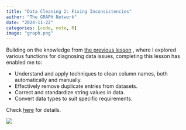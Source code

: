 ```yaml
---
title: "Data Cleaning 2: Fixing Inconsistencies"
author: "The GRAPH Network"
date: "2024-11-22"
categories: [code, note, R]
image: "graph.png"
---
```


Building on the knowledge from [the previous lesson](https://lawaloa.github.io/data_clean_1/){target="_blank"} , where I explored various functions for diagnosing data issues, completing this lesson has enabled me to:

- Understand and apply techniques to clean column names, both automatically and manually.
- Effectively remove duplicate entries from datasets.
- Correct and standardize string values in data.
- Convert data types to suit specific requirements.

Check [here](https://lawaloa.github.io/data_clean_2/){target="_blank"} for details.

![](graph.png)
